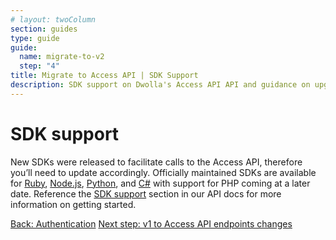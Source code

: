 ```yaml
---
# layout: twoColumn
section: guides
type: guide
guide:
  name: migrate-to-v2
  step: "4"
title: Migrate to Access API | SDK Support
description: SDK support on Dwolla's Access API API and guidance on upgrading your application from Dwolla's legacy v1 API.
---
```


# SDK support

New SDKs were released to facilitate calls to the Access API, therefore you’ll need to update accordingly. Officially maintained SDKs are available for [Ruby](https://github.com/Dwolla/dwolla-v2-ruby), [Node.js](https://github.com/Dwolla/dwolla-v2-node), [Python](https://github.com/Dwolla/dwolla-v2-python), and [C#](https://github.com/Dwolla/dwolla-v2-csharp) with support for PHP coming at a later date. Reference the [SDK support](https://docsv2.dwolla.com/#sdk-support) section in our API docs for more information on getting started.

<nav className="pager-nav">
  <a href="03-authentication.html">Back: Authentication</a>
  <a href="05-v1-to-v2-endpoint-changes.html">
    Next step: v1 to Access API endpoints changes
  </a>
</nav>
